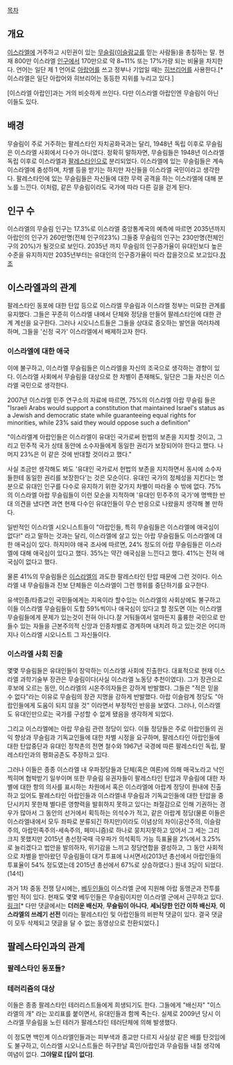 [[목차]]


== 개요 ==

[[이스라엘]]에 거주하고 시민권이 있는 [[무슬림]]([[이슬람교]]를 믿는 사람들)을 총칭하는 말. 현재 800만 이스라엘 [[인구]]에서 170만으로 약 8~11% 또는 17%가량 되는 비율을 차지한다. 언어는 일단 제 1 언어로 [[아랍어]]를 쓰고 정부나 기업일 때는 [[히브리어]]를 사용한다.[* 이스라엘은 일단 아랍어와 히브리어는 동등한 지위를 누리고 있다.]

[이스라엘 아랍인]과는 거의 비슷하게 쓰인다. 다만 이스라엘 아랍인엔 무슬림이 아닌 이들도 있다.

== 배경 ==
무슬림이 주로 거주하는 팔레스타인 자치공화국과는 달리, 1948년 독립 이후로 무슬림은 이스라엘 사회에서 다수가 아니였다. 정확히 말하자면, 무슬림들은 1948년 이스라엘 독립 이후로 이스라엘과 [[팔레스타인]]으로 분리되었다. 이스라엘에 있는 무슬림들은 계속 이스라엘에 충성하며, 차별 등을 받기는 하지만 자신들을 이스라엘 국민이라고 생각한다. 팔레스타인에 있는 무슬림들은 자신들에 대한 무력 공격을 하는 이스라엘에 대해 분노를 느낀다. 이처럼, 같은 무슬림이라도 국가에 따라 다른 길을 걷게 된다. 

== 인구 수 ==
이스라엘의 무슬림 인구는 17.3%로 이스라엘 중앙통계국의 예측에 따르면 2035년까지 아랍인의 인구가 260만명(전체 인구의23%) 그들중 무슬림의 인구는 230만명(전체인구의 20%)가 될것으로 보인다. 2035년 까지 무슬림의 인구증가율이 유대인보다 높은 수준을 유지하지만 2035년부터는 유대인의 인구증가율이 따라 잡을것으로 보고있다.[http://en.wikipedia.org/wiki/Demographics_of_Israel 참조]
== 이스라엘과의 관계 ==
팔레스타인 동포에 대한 탄압 등으로 이스라엘 무슬림과 이스라엘 정부는 미묘한 관계를 유지했다. 그들은 꾸준히 이스라엘 내에서 단체와 정당을 만들어 팔레스타인에 대한 관계 계선을 요구한다. 그러나 시오니스트들은 그들을 상대로 증오하는 발언을 여러차례 하며, 그들을 '신정 국가' 이스라엘에서 배제하고자 한다.

=== 이스라엘에 대한 애국 ===
이에 불구하고, 이스라엘 무슬림들은 이스라엘을 자신의 조국으로 생각하는 경향이 있다. 이스라엘 사회에서 무슬림을 대상으로 한 차별이 존재해도, 일단은 그들 자신은 이스라엘 국민으로 생각한다.

2007년 이스라엘 민주 연구소의 자료에 따르면, 75%의 이스라엘 아랍 무슬림 들은 
"Israeli Arabs would support a constitution that maintained Israel's status as a Jewish and democratic state while guaranteeing equal rights for minorities, while 23% said they would oppose such a definition" 

"이스라엘계 아랍인들은 이스라엘이 유대인 국가로써 헌법의 보존을 지지할 것이고, 그리고 민주적 국가 상태 동안에 소수자들에게 동일한 권리가 보장되어야 한다고 했다. 나머지 23%은 이 같은 것에 반대할 것이라고 했다."

사실 조금만 생각해도 봐도 '유대인 국가로서 헌법의 보존을 지지하면서 동시에 소수자들한테 동일한 권리를 보장한다'는 것은 모순이다. 유대인 국가의 정체성을 지킨다는 명분으로 유대인 인구를 다수로 유지하기 위한 갖가지 차별이 따라올 수 밖에 없다. 75%의 이스라엘 아랍 무슬림들이 이런 모순을 지적하며 '유대인 민주주의 국가'에 명백한 반대 의견을 냈다면 과연 현재 다수인 유대인들이 무슨 반응으로 나왔을지 생각해 볼 만하다.

일반적인 이스라엘 시오니스트들이 "아랍인들, 특히 무슬림들은 이스라엘에 애국심이 없다!" 라고 말하는 것과는 달리, 이스라엘에 살고 있는 아랍 무슬림들도 이스라엘에 대한 애국심이 있다. 하지미야 애국 조사에 따르면, 24% 정도의 아랍 무슬림들은 이스라엘에 대해 애국심이 있다고 했다. 35%는 약간 애국심을 느낀다고 했다. 41%는 전혀 애국심이 없다고 했다. 

물론 41%의 무슬림들은 [[이스라엘]]의 과도한 팔레스타인 탄압 때문에 그런 것이다. 이스라엘 내 무슬림들과 진보 단체들은 이스라엘이 그런 행위를 중단하기를 요구한다.

유색인종/타종교인 국민들에게는 지옥이라 할수있는 이스라엘의 사회상에도 불구하고 이들 이스라엘 무슬림들이 도합 59%씩이나 애국심이 있다고 할 정도면 이는 이스라엘 무슬림들에게 문제가 있는것이 전혀 아니다.잘 거둬들여서 얼마든지 훌륭한 국민으로 만들수 있는 자들을 근본주의적 신앙과 인종차별로 경계하며 내치려 하고 있는것은 어디까지나 이스라엘 시오니스트 그 자신들이다.

=== 이스라엘 사회 진출 ===
몇몇 무슬림들은 유대인들이 장악하는 이스라엘 사회에 진출한다. 대표적으로 현재 이스라엘 과학기술부 장관은 무슬림이다(사실 이스라엘 노동당 추천이였다). 그가 장관으로 후보에 오르는 동안, 이스라엘의 시온주의자들은 강하게 반발했다. 그들은 "적은 믿을 수 없다"라는 이유로 무슬림의 장관 지명을 강하게 반발했다. 아랍 이슬람계 정당도 "아랍인들에게 도움이 되지 않을 것" 이라면서 부정적인 반응을 보였다. 그러나, 이스라엘도 유대인만으로는 국가를 구성할 수 없게 됐음을 생각하게 되었다.

그리고 이스라엘에는 아랍 무슬림 관련 정당이 있다. 이들 정당들은 주로 아랍인들의 권익 향상과 무슬림과 기독교인들에 대한 차별 시정을 요구하며, 팔레스타인 아랍인들에 대한 탄압중단과 유대인 정착촌의 전면 철수와 1967년 국경에 따른 팔레스타인 독립, 팔레스타인과의 평화공존도 주장하고 있다. 

그러나 이들은 종종 이스라엘 내 우파정당들과 단체(혹은 여론)에 의해 매국노라고 낙인찍히며 협박받기 일쑤이며 또한 무슬림 유권자들이 팔레스타인 탄압과 무슬림에 대한 차별에 대한 항의 의사를 표시하는 차원에서 혹은 이스라엘에 아랍계 정당이 원내에 진출하고 있어도 팔레스타인 아랍인들과 이스라엘내 무슬림과 기독교인들에 대한 탄압을 중단시키지 못한채 별다른 영향력을 발휘하지 못하고 있다는 좌절감으로 인해 기권하는 경우가 많아서 그 동안의 선거에서 획득하는 의석수가 적고, 같은 아랍계 정당(물론 이들은 이스라엘내에서 모두 좌파로 분류되긴 하지만)이라도 이념상의 차이(공산주의, 이슬람주의, 아랍민족주의-세속주의, 페미니즘)로 하나로 뭉치지못하고 있어서 그 세는 그리 크지 못했지만 2015년 총선정국때 극우파가 의석획득 가능 득표율을 2%에서 3.25%로 늘리겠다고 법안을 발의하자, 위기감을 느끼고 정당연합을 결성하고, 그 동안 사회적으로 차별을 받아왔던 무슬림들이 대거 투표에 나서면서(2013년 총선에서 아랍인들의 투표율이 54% 정도였는데 2015년 총선에서 67%로 상승하였다.) 원내 3당이 되었다.(14석)
 
과거 1차 중동 전쟁 당시에는, [[베두인]]들이 이스라엘 군에 지원해 아랍 동맹군과 전투를 벌인 적이 있다. 현재도 몇몇 베두인들은 무슬림이지만 이스라엘 군에서 근무하고 있다.[http://www.youtube.com/watch?v=Vl9xPNLhPlg 링크][* 다만 댓글에서는 '''더러운 배신자''', '''무슬림이 아니다''', '''세뇌당한 인간 이하 배신자''', '''이스라엘의 쓰레기 선전''' 이라는 팔레스타인 및 아랍인들의 비판적 댓글이 있다. 결국 댓글이 모두 삭제되고 댓글을 달 수 없는 동영상으로 전환되었다.]

== 팔레스타인과의 관계 ==

=== 팔레스타인 동포들? ===
=== 테러리즘의 대상 ===
이들은 종종 팔레스타인 테러리스트들에게 희생되기도 한다. 그들에게 "배신자" "이스라엘의 개" 라는 꼬리표를 붙이면서, 유대인들과 함께 죽는다. 실제로 2009년 당시 이스라엘 무슬림을 노린 테러가 팔레스타인 테러단체에 의해 발생했다.

이 정도면 백인계 이스라엘인들과는 피부색과 종교만 다르지 사실상 같은 배를 탄것임에도 불구하고, 이스라엘 시오니스트들은 허구한날 흑인/아랍인과 무슬림들 내칠 생각에 여념이 없다. '''그야말로 [답이 없다]'''.
